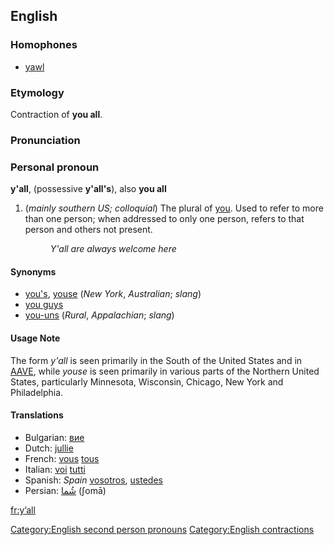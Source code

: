 ==English==
===Homophones===
*[[yawl]]

===Etymology===
Contraction of '''you all'''.

===Pronunciation===
{{IPA|/jɑl/}}

===Personal pronoun===
'''y'all''', (possessive '''y'all's'''), also '''you all'''

#(''mainly southern US; colloquial'') The plural of [[you]]. Used to refer to more than one person; when addressed to only one person, refers to that person and others not present.
#: ''Y'all are always welcome here''

==== Synonyms ====
*[[you's]], [[youse]] (''New York'', ''Australian''; ''slang'')
*[[you guys]]
*[[you-uns]] (''Rural'', ''Appalachian''; ''slang'')

====Usage Note====
The form ''y'all'' is seen primarily in the South of the United States and in [[AAVE]], while ''youse'' is seen primarily in various parts of the Northern United States, particularly Minnesota, Wisconsin, Chicago, New York and Philadelphia.

==== Translations ====
*Bulgarian: [[вие]]
*Dutch: [[jullie]]
*French: [[vous]] [[tous]]
*Italian: [[voi]] [[tutti]]
*Spanish: ''Spain'' [[vosotros]], [[ustedes]] 
*Persian: [[شُما]] (ʃomā)

[[Category:English second person pronouns]]
[[Category:English contractions]]

[[fr:y’all]]